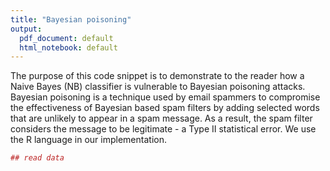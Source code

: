```yaml
---
title: "Bayesian poisoning"
output:
  pdf_document: default
  html_notebook: default
---
```

The purpose of this code snippet is to demonstrate to the reader how a Naive Bayes (NB) classifier is vulnerable to Bayesian poisoning attacks. Bayesian poisoning is a technique used by email spammers to compromise the effectiveness of Bayesian based spam filters by adding selected words that are unlikely to appear in a spam message. As a result, the spam filter considers the message to be legitimate - a Type II statistical error. We use the R language in our implementation.
```r
## read data
```
